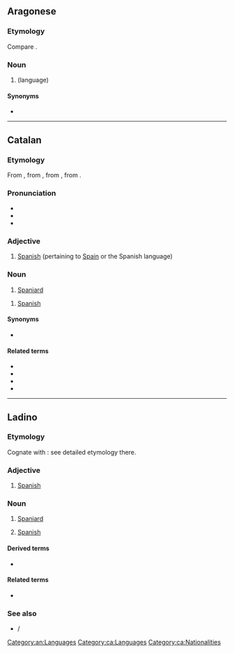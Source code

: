 ==Aragonese==

===Etymology===
Compare {{cog|es|español}}.

===Noun===
{{an-noun|m|-}}
{{wikipedia|lang=an|Idioma castellán}}

# {{l|en|Spanish}} (language)

====Synonyms====
* {{l|an|castellán}}

[[Category:an:Languages]]

----

==Catalan==

===Etymology===
From {{der|ca|pro|espaignol}}, from {{der|ca|VL.|*Hispaniolus}}, from {{der|ca|la|hispānus}}, from {{m|la|Hispania}}.

===Pronunciation===
* {{ca-IPA|ò}}
* {{audio|ca|LL-Q7026 (cat)-Millars-espanyol.wav|Audio (Valencian)}}
* {{rhymes|ca|ɔl}}

===Adjective===
{{ca-adj}}

# [[Spanish]] (pertaining to [[Spain]] or the Spanish language)

===Noun===
{{ca-noun|m|f=espanyola}}

# [[Spaniard]]

{{ca-noun|m|-}}

# [[Spanish]] {{gloss|language}}

====Synonyms====
* {{l|ca|castellà}}

====Related terms====
* {{l|ca|Espanya}}
* {{l|ca|espanyolisme}}
* {{l|ca|espanyolista}}
* {{l|ca|espanyolitzar}}

[[Category:ca:Languages]]
[[Category:ca:Nationalities]]

----

==Ladino==

===Etymology===
Cognate with {{cog|es|español}}: see detailed etymology there.

===Adjective===
{{head|lad|adjective|g=m|Latin spelling||feminine singular|espanyola|masculine plural|espanyoles|feminine plural|espanyolas}}

# [[Spanish]]

===Noun===
{{head|lad|noun|g=m|Latin spelling||feminine singular|espanyola|masculine plural|espanyoles|feminine plural|espanyolas}}

# [[Spaniard]] {{gloss|a person from Spain or of Spanish descent}}
# {{lb|lad|singular masculine noun}} [[Spanish]] {{gloss|language}}
#: {{ux|lad|No avlo el '''espanyol''' kastilyano, ma entendi la majorita de lo ke disho.|I don't speak Castilian '''Spanish''', but I understood most of what he said.}}

====Derived terms====
* {{l|lad|djudeo-espanyol}}

====Related terms====
* {{l|lad|Espanya}}

===See also===
* {{l|lad|kastilyano}} / {{l|lad|kasteyano}}

{{C|lad|Languages|Nationalities}}